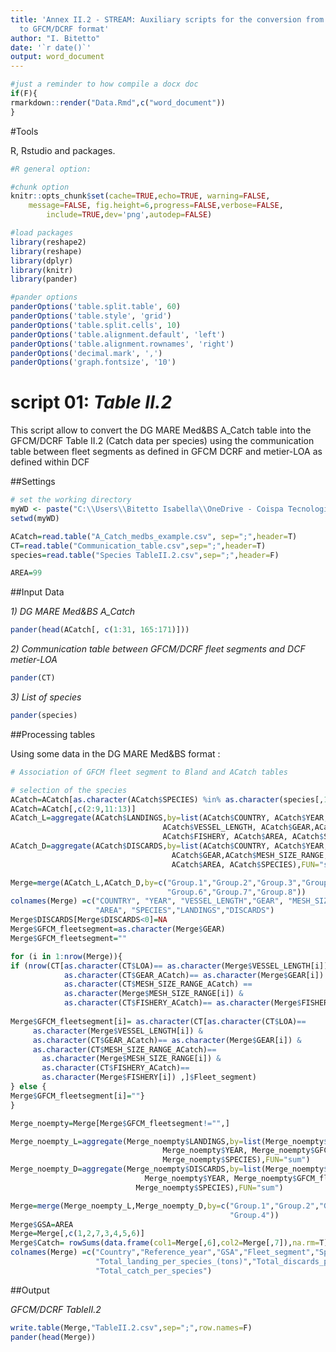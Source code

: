 ```yaml
---
title: 'Annex II.2 - STREAM: Auxiliary scripts for the conversion from DG MARE Med&BS format
  to GFCM/DCRF format'
author: "I. Bitetto"
date: '`r date()`'
output: word_document
---
```



```r
#just a reminder to how compile a docx doc
if(F){
rmarkdown::render("Data.Rmd",c("word_document"))
}
```


#Tools

R, Rstudio and packages.


```r
#R general option:

#chunk option
knitr::opts_chunk$set(cache=TRUE,echo=TRUE, warning=FALSE, 
	message=FALSE, fig.height=6,progress=FALSE,verbose=FALSE,
		include=TRUE,dev='png',autodep=FALSE)

#load packages
library(reshape2)
library(reshape)
library(dplyr)
library(knitr)
library(pander)

#pander options
panderOptions('table.split.table', 60)
panderOptions('table.style', 'grid')
panderOptions('table.split.cells', 10)
panderOptions('table.alignment.default', 'left')
panderOptions('table.alignment.rownames', 'right')
panderOptions('decimal.mark', ',')
panderOptions('graph.fontsize', '10')

```



# script 01: *Table II.2* 

This script allow to convert the DG MARE Med&BS A_Catch table into the GFCM/DCRF Table II.2 (Catch data per species) using the communication table between fleet segments as defined in GFCM DCRF and metier-LOA as defined within DCF


##Settings 

```r

# set the working directory
myWD <- paste("C:\\Users\\Bitetto Isabella\\OneDrive - Coispa Tecnologia & Ricerca S.C.A.R.L\\MARE22\\STREAM\\FINAL REVISION OF DELIVERABLES\\DG_MARE_MedBS_to_GFCM", sep="")
setwd(myWD)

ACatch=read.table("A_Catch_medbs_example.csv", sep=";",header=T)
CT=read.table("Communication_table.csv",sep=";",header=T)
species=read.table("Species TableII.2.csv",sep=";",header=F)

AREA=99

```

##Input Data

*1) DG MARE Med&BS A_Catch*

```r
pander(head(ACatch[, c(1:31, 165:171)]))
```


*2) Communication table between GFCM/DCRF fleet segments and DCF metier-LOA*

```r
pander(CT)
```


*3) List of species*

```r
pander(species)
```


##Processing tables 

Using some data in the DG MARE Med&BS format :


```r

# Association of GFCM fleet segment to Bland and ACatch tables

# selection of the species
ACatch=ACatch[as.character(ACatch$SPECIES) %in% as.character(species[,1]),]     
ACatch=ACatch[,c(2:9,11:13)]
ACatch_L=aggregate(ACatch$LANDINGS,by=list(ACatch$COUNTRY, ACatch$YEAR, 
                                  ACatch$VESSEL_LENGTH, ACatch$GEAR,ACatch$MESH_SIZE_RANGE, 
                                  ACatch$FISHERY, ACatch$AREA, ACatch$SPECIES),FUN="sum")
ACatch_D=aggregate(ACatch$DISCARDS,by=list(ACatch$COUNTRY, ACatch$YEAR, ACatch$VESSEL_LENGTH,
                                    ACatch$GEAR,ACatch$MESH_SIZE_RANGE, ACatch$FISHERY, 
                                    ACatch$AREA, ACatch$SPECIES),FUN="sum")

Merge=merge(ACatch_L,ACatch_D,by=c("Group.1","Group.2","Group.3","Group.4","Group.5",
                                   "Group.6","Group.7","Group.8"))
colnames(Merge) =c("COUNTRY", "YEAR", "VESSEL_LENGTH","GEAR", "MESH_SIZE_RANGE","FISHERY",
                   "AREA", "SPECIES","LANDINGS","DISCARDS")
Merge$DISCARDS[Merge$DISCARDS<0]=NA
Merge$GFCM_fleetsegment=as.character(Merge$GEAR)
Merge$GFCM_fleetsegment=""

for (i in 1:nrow(Merge)){
if (nrow(CT[as.character(CT$LOA)== as.character(Merge$VESSEL_LENGTH[i]) & 
            as.character(CT$GEAR_ACatch)== as.character(Merge$GEAR[i]) & 
            as.character(CT$MESH_SIZE_RANGE_ACatch) == 
            as.character(Merge$MESH_SIZE_RANGE[i]) & 
            as.character(CT$FISHERY_ACatch)== as.character(Merge$FISHERY[i]),])>0) {
  
Merge$GFCM_fleetsegment[i]= as.character(CT[as.character(CT$LOA)== 
     as.character(Merge$VESSEL_LENGTH[i]) & 
     as.character(CT$GEAR_ACatch)== as.character(Merge$GEAR[i]) & 
     as.character(CT$MESH_SIZE_RANGE_ACatch)== 
       as.character(Merge$MESH_SIZE_RANGE[i]) & 
       as.character(CT$FISHERY_ACatch)== 
       as.character(Merge$FISHERY[i]) ,]$Fleet_segment)
} else {
Merge$GFCM_fleetsegment[i]=""}
}

Merge_noempty=Merge[Merge$GFCM_fleetsegment!="",]

Merge_noempty_L=aggregate(Merge_noempty$LANDINGS,by=list(Merge_noempty$COUNTRY, 
                                  Merge_noempty$YEAR, Merge_noempty$GFCM_fleetsegment,
                                  Merge_noempty$SPECIES),FUN="sum")
Merge_noempty_D=aggregate(Merge_noempty$DISCARDS,by=list(Merge_noempty$COUNTRY, 
                              Merge_noempty$YEAR, Merge_noempty$GFCM_fleetsegment, 
                            Merge_noempty$SPECIES),FUN="sum")

Merge=merge(Merge_noempty_L,Merge_noempty_D,by=c("Group.1","Group.2","Group.3",
                                                 "Group.4"))
Merge$GSA=AREA
Merge=Merge[,c(1,2,7,3,4,5,6)]
Merge$Catch= rowSums(data.frame(col1=Merge[,6],col2=Merge[,7]),na.rm=T)
colnames(Merge) =c("Country","Reference_year","GSA","Fleet_segment","Species",
                   "Total_landing_per_species_(tons)","Total_discards_per_species_(tons)",
                   "Total_catch_per_species")

```


##Output

*GFCM/DCRF TableII.2*


```r

write.table(Merge,"TableII.2.csv",sep=";",row.names=F)
pander(head(Merge))

```



